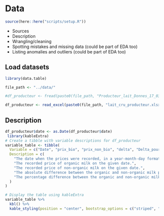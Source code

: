 # Data

```r
source(here::here("scripts/setup.R"))
```

* Sources
* Description
* Wrangling/cleaning
* Spotting mistakes and missing data (could be part of EDA too)
* Listing anomalies and outliers (could be part of EDA too)

## Load datasets
```r
library(data.table)

file_path <- "../data/"

#df_producteur <- fread(paste0(file_path, "Producteur_lait_Donnes_17_03_2024 15_57_31.csv"))

df_producteur <- read_excel(paste0(file_path, "lait_cru_producteur.xlsx"), sheet = 1)
```

## Description
```r
df_producteur$date <- as.Date(df_producteur$date)
 library(kableExtra)
# Create a tibble with variable descriptions for df_producteur
variable_table <- tibble(
  Variable = c("Date", "prix_bio", "prix_non_bio", "delta", "Delta_pourcent"),
  Description = c(
    "The date when the prices were recorded, in a year-month-day format.",
    "The recorded price of organic milk on the given date.",
    "The recorded price of non-organic milk on the given date.",
    "The absolute difference between the organic and non-organic milk prices.",
    "The percentage difference between the organic and non-organic milk prices."
  )
)

# Display the table using kableExtra
variable_table %>%
  kbl() %>%
  kable_styling(position = "center", bootstrap_options = c("striped", "bordered", "hover", "condensed"))

```


